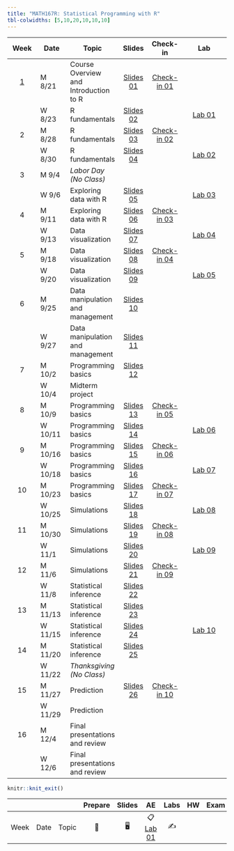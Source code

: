 ```yaml
---
title: "MATH167R: Statistical Programming with R"
tbl-colwidths: [5,10,20,10,10,10]
---
```


::: column-screen-inset-right
|          Week           | Date    | Topic                                 |                                   Slides                                    |                              Check-in                               |                                                               Lab                                                               |
|:---------:|-----------|-----------|:---------:|:---------:|:-----------------:|
| [1](/weeks/week-1.html) | M 8/21  | Course Overview and Introduction to R |          [Slides 01](slides/01_overview.html){.label .label-green}          | [Check-in 01](checkins/01_first-checkin.html){.label .label-purple} |                                                                                                                                 |
|                         | W 8/23  | R fundamentals                        |      [Slides 02](slides/02_objects-classes.html){.label .label-green}       |                                                                     | [Lab 01](https://raw.githubusercontent.com/math167R-f23/math167R-f23.github.io/main/labs/01_first-R-lab.Rmd){.label .label-red} |
|            2            | M 8/28  | R fundamentals                        | [Slides 03](slides/03_functions-vectors-matrices.html){.label .label-green} |    [Check-in 02](checkins/02_checkin.html){.label .label-purple}    |                                                                                                                                 |
|                         | W 8/30  | R fundamentals                        |     [Slides 04](slides/04_lists-data-frames.html){.label .label-green}      |                                                                     |     [Lab 02](https://raw.githubusercontent.com/math167R-f23/math167R-f23.github.io/main/labs/02_lab.Rmd){.label .label-red}     |
|            3            | M 9/4   | *Labor Day (No Class)*                |                                                                             |                                                                     |                                                                                                                                 |
|                         | W 9/6   | Exploring data with R                 |       [Slides 05](slides/05_exploring-data.html){.label .label-green}       |                                                                     |     [Lab 03](https://raw.githubusercontent.com/math167R-f23/math167R-f23.github.io/main/labs/03_lab.Rmd){.label .label-red}     |
|            4            | M 9/11  | Exploring data with R                 |       [Slides 06](slides/06_factors-groups.html){.label .label-green}       |    [Check-in 03](checkins/03_checkin.html){.label .label-purple}    |                                                                                                                                 |
|                         | W 9/13  | Data visualization                    |      [Slides 07](slides/07_visualizing-data.html){.label .label-green}      |                                                                     |                                          [Lab 04](labs/04_lab.html){.label .label-red}                                          |
|            5            | M 9/18  | Data visualization                    |   [Slides 08](slides/08_advanced-visualization.html){.label .label-green}   |    [Check-in 04](checkins/04_checkin.html){.label .label-purple}    |                                                                                                                                 |
|                         | W 9/20  | Data visualization                    |        [Slides 09](slides/09_merging-data.html){.label .label-green}        |                                                                     |                                          [Lab 05](labs/05_lab.html){.label .label-red}                                          |
|            6            | M 9/25  | Data manipulation and management      |      [Slides 10](slides/10_data-management.html){.label .label-green}       |                                                                     |                                                                                                                                 |
|                         | W 9/27  | Data manipulation and management      |        [Slides 11](slides/11_spatial-data.html){.label .label-green}        |                                                                     |                                                                                                                                 |
|            7            | M 10/2  | Programming basics                    |     [Slides 12](slides/12_programming-basics.html){.label .label-green}     |                                                                     |                                                                                                                                 |
|                         | W 10/4  | Midterm project                       |                                                                             |                                                                     |                                                                                                                                 |
|            8            | M 10/9  | Programming basics                    |      [Slides 13](slides/13_functions-loops.html){.label .label-green}       |    [Check-in 05](checkins/05_checkin.html){.label .label-purple}    |                                                                                                                                 |
|                         | W 10/11 | Programming basics                    |  [Slides 14](slides/14_vectorization-recursion.html){.label .label-green}   |                                                                     |                                          [Lab 06](labs/06_lab.html){.label .label-red}                                          |
|            9            | M 10/16 | Programming basics                    |     [Slides 15](slides/15_environment-scope.html){.label .label-green}      |    [Check-in 06](checkins/06_checkin.html){.label .label-purple}    |                                                                                                                                 |
|                         | W 10/18 | Programming basics                    |         [Slides 16](slides/16_debugging.html){.label .label-green}          |                                                                     |                                          [Lab 07](labs/07_lab.html){.label .label-red}                                          |
|           10            | M 10/23 | Programming basics                    |  [Slides 17](slides/17_data-analysis-functions.html){.label .label-green}   |    [Check-in 07](checkins/07_checkin.html){.label .label-purple}    |                                                                                                                                 |
|                         | W 10/25 | Simulations                           |        [Slides 18](slides/18_simulations.html){.label .label-green}         |                                                                     |                                          [Lab 08](labs/08_lab.html){.label .label-red}                                          |
|           11            | M 10/30 | Simulations                           |      [Slides 19](slides/19_more-simulations.html){.label .label-green}      |    [Check-in 08](checkins/08_checkin.html){.label .label-purple}    |                                                                                                                                 |
|                         | W 11/1  | Simulations                           | [Slides 20](slides/20_simulation-based-inference.html){.label .label-green} |                                                                     |                                          [Lab 09](labs/09_lab.html){.label .label-red}                                          |
|           12            | M 11/6  | Simulations                           |    [Slides 21](slides/21_confidence-intervals.html){.label .label-green}    |    [Check-in 09](checkins/09_checkin.html){.label .label-purple}    |                                                                                                                                 |
|                         | W 11/8  | Statistical inference                 |     [Slides 22](slides/22_hypothesis-testing.html){.label .label-green}     |                                                                     |                                                                                                                                 |
|           13            | M 11/13 | Statistical inference                 |   [Slides 23](slides/23_hypothesis-testing-II.html){.label .label-green}    |                                                                     |                                                                                                                                 |
|                         | W 11/15 | Statistical inference                 |     [Slides 24](slides/24_linear-regression.html){.label .label-green}      |                                                                     |                                          [Lab 10](labs/10_lab.html){.label .label-red}                                          |
|           14            | M 11/20 | Statistical inference                 |    [Slides 25](slides/25_advanced-statistics.html){.label .label-green}     |                                                                     |                                                                                                                                 |
|                         | W 11/22 | *Thanksgiving (No Class)*             |                                                                             |                                                                     |                                                                                                                                 |
|           15            | M 11/27 | Prediction                            |         [Slides 26](slides/26_prediction.html){.label .label-green}         |    [Check-in 10](checkins/10_checkin.html){.label .label-purple}    |                                                                                                                                 |
|                         | W 11/29 | Prediction                            |                                                                             |                                                                     |                                                                                                                                 |
|           16            | M 12/4  | Final presentations and review        |                                                                             |                                                                     |                                                                                                                                 |
|                         | W 12/6  | Final presentations and review        |                                                                             |                                                                     |                                                                                                                                 |
:::

```r
knitr::knit_exit()
```

|      |      |       | Prepare | Slides |                    AE                    | Labs | HW  | Exam | Project |
|-------|-------|-------|:-----:|:-----:|:--------------:|:-----:|:-----:|:-----:|:-----:|
| Week | Date | Topic |   📖    |   🖥️   | 📋 [Lab 01](hello){.label .label-purple} |  ✍️  |     |      |         |
